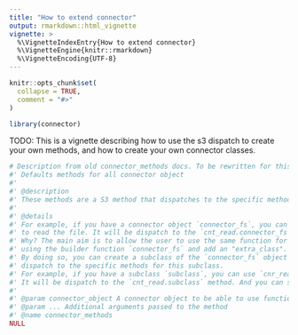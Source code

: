 ```yaml
---
title: "How to extend connector"
output: rmarkdown::html_vignette
vignette: >
  %\VignetteIndexEntry{How to extend connector}
  %\VignetteEngine{knitr::rmarkdown}
  %\VignetteEncoding{UTF-8}
---
```


```r
knitr::opts_chunk$set(
  collapse = TRUE,
  comment = "#>"
)
```

```r
library(connector)
```

TODO: This is a vignette describing how to use the s3 dispatch to create your own 
methods, and how to create your own connector classes.

```r
# Description from old connector_methods docs. To be rewritten for this vignette:
#' Defaults methods for all connector object
#'
#' @description
#' These methods are a S3 method that dispatches to the specific methods for the connector object.
#'
#' @details
#' For example, if you have a connector object `connector_fs`, you can use `cnt_read(connector_fs, "file.csv")`
#' to read the file. It will be dispatch to the `cnt_read.connector_fs` method.
#' Why? The main aim is to allow the user to use the same function for different connector objects by
#' using the builder function `connector_fs` and add an "extra_class".
#' By doing so, you can create a subclass of the `connector_fs` object and
#' dispatch to the specific methods for this subclass.
#' For example, if you have a subclass `subclass`, you can use `cnr_read(subclass, "file.csv")` to read the file.
#' It will be dispatch to the `cnt_read.subclass` method. And you can still use the `connector_fs` methods.
#'
#' @param connector_object A connector object to be able to use functions from it
#' @param ... Additional arguments passed to the method
#' @name connector_methods
NULL
```

